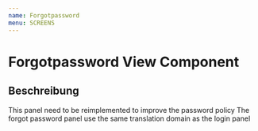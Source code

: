 ```yaml
---
name: Forgotpassword
menu: SCREENS
---
```



# Forgotpassword View Component

<Props of={Forgotpassword} />

## Beschreibung

This panel need to be reimplemented to improve the password policy
The forgot password panel use the same translation domain as the login panel
